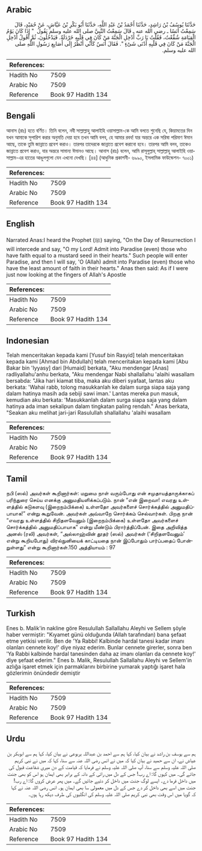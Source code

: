 ## Arabic


<div dir="rtl" lang="ar" style={{fontSize:'larger',backgroundColor:'#f8f9fa',padding:20}}>
حَدَّثَنَا يُوسُفُ بْنُ رَاشِدٍ، حَدَّثَنَا أَحْمَدُ بْنُ عَبْدِ اللَّهِ، حَدَّثَنَا أَبُو بَكْرِ بْنُ عَيَّاشٍ، عَنْ حُمَيْدٍ، قَالَ سَمِعْتُ أَنَسًا ـ رضى الله عنه ـ قَالَ سَمِعْتُ النَّبِيَّ صلى الله عليه وسلم يَقُولُ ‏ "‏ إِذَا كَانَ يَوْمُ الْقِيَامَةِ شُفِّعْتُ، فَقُلْتُ يَا رَبِّ أَدْخِلِ الْجَنَّةَ مَنْ كَانَ فِي قَلْبِهِ خَرْدَلَةٌ‏.‏ فَيَدْخُلُونَ، ثُمَّ أَقُولُ أَدْخِلِ الْجَنَّةَ مَنْ كَانَ فِي قَلْبِهِ أَدْنَى شَىْءٍ ‏"‏‏.‏ فَقَالَ أَنَسٌ كَأَنِّي أَنْظُرُ إِلَى أَصَابِعِ رَسُولِ اللَّهِ صلى الله عليه وسلم‏.‏
</div>
<div style={{backgroundColor:'#f8f9fa',padding:20, marginBottom: 10}}><table> <thead> <tr> <th>References:</th> <th></th> </tr> </thead> <tbody><tr><td>Hadith No</td><td>7509</td></tr><tr><td>Arabic No</td><td>7509</td></tr><tr><td>Reference</td><td>Book 97 Hadith 134</td></tr></tbody></table></div>

## Bengali


<div dir="ltr" lang="bn" style={{fontSize:'larger',backgroundColor:'#f8f9fa',padding:20}}>
আনাস (রাঃ) হতে বর্ণিত। তিনি বলেন, নবী সাল্লাল্লাহু আলাইহি ওয়াসাল্লাম-কে আমি বলতে শুনেছি যে, কিয়ামতের দিন যখন আমাকে সুপারিশ করার অনুমতি দেয়া হবে তখন আমি বলব, হে আমার রবব! যার অন্তরে এক সরিষা পরিমাণ ঈমান আছে, তাকে তুমি জান্নাতে প্রবেশ করাও। তারপর তাদেরকে জান্নাতে প্রবেশ করানো হবে। তারপর আমি বলব, তাকেও জান্নাতে প্রবেশ করাও, যার অন্তরে সামান্য ঈমানও আছে। আনাস (রাঃ) বলেন, আমি রাসূলুল্লাহ্ সাল্লাল্লাহু আলাইহি ওয়াসাল্লাম-এর হাতের আঙুলগুলো যেন এখনো দেখছি। [৪৪] (আধুনিক প্রকাশনী- ৬৯৯০, ইসলামিক ফাউন্ডেশন- ৭০০১)
</div>
<div style={{backgroundColor:'#f8f9fa',padding:20, marginBottom: 10}}><table> <thead> <tr> <th>References:</th> <th></th> </tr> </thead> <tbody><tr><td>Hadith No</td><td>7509</td></tr><tr><td>Arabic No</td><td>7509</td></tr><tr><td>Reference</td><td>Book 97 Hadith 134</td></tr></tbody></table></div>

## English


<div dir="ltr" lang="en" style={{fontSize:'larger',backgroundColor:'#f8f9fa',padding:20}}>
Narrated Anas:I heard the Prophet (ﷺ) saying, "On the Day of Resurrection I will intercede and say, "O my Lord! Admit into Paradise (even) those who have faith equal to a mustard seed in their hearts." Such people will enter Paradise, and then I will say, 'O (Allah) admit into Paradise (even) those who have the least amount of faith in their hearts." Anas then said: As if I were just now looking at the fingers of Allah's Apostle
</div>
<div style={{backgroundColor:'#f8f9fa',padding:20, marginBottom: 10}}><table> <thead> <tr> <th>References:</th> <th></th> </tr> </thead> <tbody><tr><td>Hadith No</td><td>7509</td></tr><tr><td>Arabic No</td><td>7509</td></tr><tr><td>Reference</td><td>Book 97 Hadith 134</td></tr></tbody></table></div>

## Indonesian


<div dir="ltr" lang="id" style={{fontSize:'larger',backgroundColor:'#f8f9fa',padding:20}}>
Telah menceritakan kepada kami [Yusuf bin Rasyid] telah menceritakan kepada kami [Ahmad bin Abdullah] telah menceritakan kepada kami [Abu Bakar bin 'Iyyasy] dari [Humaid] berkata, "Aku mendengar [Anas] radliyallahu'anhu berkata, "Aku mendengar Nabi shallallahu 'alaihi wasallam bersabda: "Jika hari kiamat tiba, maka aku diberi syafaat, lantas aku berkata: 'Wahai rabb, tolong masukkanlah ke dalam surga siapa saja yang dalam hatinya masih ada sebiji sawi iman.' Lantas mereka pun masuk, kemudian aku berkata: 'Masukkanlah dalam surga siapa saja yang dalam hatinya ada iman sekalipun dalam tingkatan paling rendah." Anas berkata, "Seakan aku melihat jari-jari Rasulullah shallallahu 'alaihi wasallam
</div>
<div style={{backgroundColor:'#f8f9fa',padding:20, marginBottom: 10}}><table> <thead> <tr> <th>References:</th> <th></th> </tr> </thead> <tbody><tr><td>Hadith No</td><td>7509</td></tr><tr><td>Arabic No</td><td>7509</td></tr><tr><td>Reference</td><td>Book 97 Hadith 134</td></tr></tbody></table></div>

## Tamil


<div dir="ltr" lang="ta" style={{fontSize:'larger',backgroundColor:'#f8f9fa',padding:20}}>
நபி (ஸல்) அவர்கள் கூறினார்கள்: மறுமை நாள் வரும்போது என் சமுதாயத்தாருக்காகப் பரிந்துரை செய்ய எனக்கு அனுமதியளிக்கப்படும். நான் “என் இறைவா! எவரது உள்ளத்தில் கடுகளவு (இறைநம்பிக்கை) உள்ளதோ அவர்களைச் சொர்க்கத்தில் அனுமதிப்பாயாக!” என்று கூறுவேன். அவர்கள் அவ்வாறே சொர்க்கம் செல்வார்கள். பிறகு நான் “எவரது உள்ளத்தில் சிறிதளவேனும் (இறைநம்பிக்கை) உள்ளதோ அவர்களைச் சொர்க்கத்தில் அனுமதிப்பாயாக” என்று மீண்டும் பிரார்த்திப்பேன். இதை அறிவித்த அனஸ் (ரலி) அவர்கள், “அல்லாஹ்வின் தூதர் (ஸல்) அவர்கள் (‘சிறிதளவேனும்’ என்று கூறியபோது) விரல்நுனியைக் காட்டியதை நான் இப்போதும் பார்ப்பதைப் போன்றுள்ளது” என்று கூறினார்கள்.150 அத்தியாயம் : 97
</div>
<div style={{backgroundColor:'#f8f9fa',padding:20, marginBottom: 10}}><table> <thead> <tr> <th>References:</th> <th></th> </tr> </thead> <tbody><tr><td>Hadith No</td><td>7509</td></tr><tr><td>Arabic No</td><td>7509</td></tr><tr><td>Reference</td><td>Book 97 Hadith 134</td></tr></tbody></table></div>

## Turkish


<div dir="ltr" lang="tr" style={{fontSize:'larger',backgroundColor:'#f8f9fa',padding:20}}>
Enes b. Malik'in nakline göre Resulullah Sallallahu Aleyhi ve Sellem şöyle haber vermiştir: "Kıyamet günü olduğunda (Allah tarafından) bana şefaat etme yetkisi verilir. Ben de 'Ya Rabbi! Kalbinde hardal tanesi kadar imanı olanları cennete koy!' diye niyaz ederim. Bunlar cennete girerler, sonra ben 'Ya Rabbi kalbinde hardal tanesinden daha az imanı olanları da cennete koy!' diye şefaat ederim." Enes b. Malik, Resulullah Sallallahu Aleyhi ve Sellem'in azlığa işaret etmek için parmaklarını birbirine yumarak yaptığı işaret hala gözlerimin önündedir demiştir
</div>
<div style={{backgroundColor:'#f8f9fa',padding:20, marginBottom: 10}}><table> <thead> <tr> <th>References:</th> <th></th> </tr> </thead> <tbody><tr><td>Hadith No</td><td>7509</td></tr><tr><td>Arabic No</td><td>7509</td></tr><tr><td>Reference</td><td>Book 97 Hadith 134</td></tr></tbody></table></div>

## Urdu


<div dir="rtl" lang="ur" style={{fontSize:'larger',backgroundColor:'#f8f9fa',padding:20}}>
ہم سے یوسف بن راشد نے بیان کیا، کہا ہم سے احمد بن عبداللہ یربوعی نے بیان کیا، کہا ہم سے ابوبکر بن عیاش نے، ان سے حمید نے بیان کیا کہ میں نے انس رضی اللہ عنہ سے سنا، کہا کہ میں نے نبی کریم صلی اللہ علیہ وسلم سے سنا، آپ صلی اللہ علیہ وسلم نے فرمایا کہ قیامت کے دن میری شفاعت قبول کی جائے گی۔ میں کہوں گا: اے رب! جس کے دل میں رائی کے دانہ کے برابر بھی ایمان ہو اس کو بھی جنت میں داخل فرما دے۔ ایسے لوگ جنت میں داخل کر دئیے جائیں گے۔ میں پھر عرض کروں گا: اے رب! جنت میں اسے بھی داخل کر دے جس کے دل میں معمولی سا بھی ایمان ہو۔ انس رضی اللہ عنہ نے کہا کہ گویا میں اس وقت بھی نبی کریم صلی اللہ علیہ وسلم کی انگلیوں کی طرف دیکھ رہا ہوں۔
</div>
<div style={{backgroundColor:'#f8f9fa',padding:20, marginBottom: 10}}><table> <thead> <tr> <th>References:</th> <th></th> </tr> </thead> <tbody><tr><td>Hadith No</td><td>7509</td></tr><tr><td>Arabic No</td><td>7509</td></tr><tr><td>Reference</td><td>Book 97 Hadith 134</td></tr></tbody></table></div>